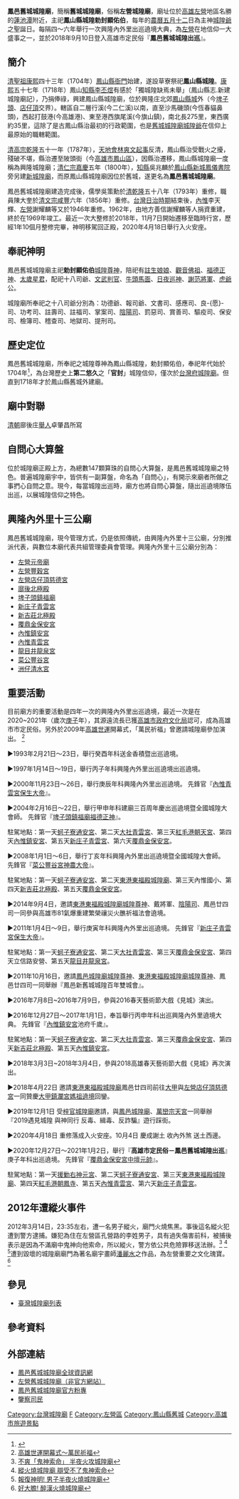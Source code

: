 {{coord|22|40|55.99|N|120|17|25.53|E|display=title}}

{{東亞廟宇
| name = 鳳邑舊城城隍廟
| img = File:左營鳳邑舊城城隍廟.jpg 
| img_capt = 鳳邑舊城城隍廟
| image_width = 250px
| location = {{ROC-TWN}}[[高雄市|高雄市]][[左營區|左營區]]城南里店仔頂路1號
| god = '''敕封顯佑伯'''[[城隍尊神|城隍尊神]]
| type = 官建廟宇、縣城隍廟、十三角落境主
| struct = 單簷硬山式
| open_year = {{QIN}}[[康熙|康熙]]五十七年（1718年）
| cere_date = '''農曆五月十二（城隍聖誕）'''<br>'''鳳邑舊城城隍出巡'''
}}

'''鳳邑舊城城隍廟'''，簡稱'''舊城城隍廟'''，俗稱'''左營城隍廟'''，廟址位於[[高雄|高雄]][[左營|左營]]地區名勝的[[蓮池潭|蓮池潭]]附近，主祀'''鳳山縣城隍勅封顯佑伯'''，每年的[[農曆|農曆]][[五月十二|五月十二]]日為主神[[城隍爺|城隍爺]]之聖誕日。每隔四～六年舉行一次興隆內外里出巡遶境大典，為[[左營|左營]]在地信仰一大盛事之一，並於2018年9月10日登入高雄市定民俗『'''鳳邑舊城城隍出巡'''』。

== 簡介 ==
[[清聖祖|清聖祖]][[康熙|康熙]]四十三年（1704年）[[鳳山縣_(台灣)|鳳山縣]][[衙門|衙門]]始建，遂設草寮祭祀'''鳳山縣城隍'''。[[康熙|康熙]]五十七年（1718年）鳳山[[知縣|知縣]][[李丕煜|李丕煜]]有感於「獨城隍缺焉未舉」（鳳山縣志.新建城隍廟記），乃捐俸祿，興建鳳山縣城隍廟，位於興隆庄北郊[[鳳山縣舊城|鳳山縣城]]外（今[[埤子頭_(高雄市)|埤子頭]]、[[店仔頂|店仔頂]]交界）。轄區自二層行溪(今二仁溪)以南，直至沙馬磯頭(今恆春貓鼻頭)，西起打鼓港(今高雄港)、東至港西旗尾溪(今旗山鎮)，南北長275里，東西廣約35里，這除了是古鳳山縣治最初的行政範圍，也是[[舊城城隍廟|舊城城隍廟]][[城隍爺|城隍爺]]在信仰上最原始的職轄範圍。

[[清高宗|清高宗]][[乾隆|乾隆]]五十一年（1787年），[[天地會|天地會]][[林爽文|林爽文]][[林爽文事件|起事]]反清，鳳山縣治受戰火之擾，殘破不堪，縣治遷至陂頭街（今[[高雄市|高雄市]][[鳳山區|鳳山區]]），因縣治遷移，鳳山縣城隍廟一度稱為興隆城隍廟；[[清仁宗|清仁宗]][[嘉慶|嘉慶]]五年（1800年），[[知縣|知縣]]吳兆麟於[[鳳山縣新城|鳳山縣新城]][[鳳儀書院|鳳儀書院]]旁另建[[鳳邑城隍廟|新城隍廟]]，而原鳳山縣城隍廟因位於舊城，遂更名為'''鳳邑舊城城隍廟'''。

鳳邑舊城城隍廟建造完成後，儒學吳策勳於[[清|清]][[乾隆|乾隆]]五十八年（1793年）重修，職員陳大奎於[[清文宗|清文宗]][[咸豐|咸豐]]六年（1856年）重修。[[台灣日治時期|台灣日治時期]]結束後，[[內惟|內惟]]李天輝、[[左營_(左營區)|左營]]謝耀麟等又於1946年重修。1962年，由地方善信謝耀麟等人捐資重建，終於在1969年竣工。最近一次大整修於2018年，11月7日開始遷移至臨時行宮，歷經1年10個月整修完畢，神明移駕回正殿，2020年4月18日舉行入火安座。

== 奉祀神明 ==
鳳邑舊城城隍廟主祀'''勅封顯佑伯'''[[城隍尊神|城隍尊神]]，陪祀有[[註生娘娘|註生娘娘]]、[[觀音佛祖|觀音佛祖]]、[[福德正神|福德正神]]、[[太歲星君|太歲星君]]，配祀十八司爺、[[文武判官|文武判官]]、[[牛頭馬面|牛頭馬面]]、[[日夜游巡|日夜巡神]]、[[謝范將軍|謝范將軍]]、[[虎爺|虎爺]]公。

城隍廟所奉祀之十八司爺分別為：功德爺、報司爺、文書司、感應司、良-{愿}-司、功考司、註壽司、註福司、掌案司、[[陰陽司|陰陽司]]、罰惡司、賞善司、驅疫司、保安司、檢簿司、稽查司、地獄司、提刑司。

== 歷史定位 ==
鳳邑舊城城隍廟，所奉祀之城隍尊神為鳳山縣城隍，勅封顯佑伯，奉祀年代始於1704年<ref>{{cite book|author=高雄市立左營高級中學編 |title=《半屏山下話左營》 |date=2006-05-01 |isbn=9789860052886}}</ref>，為台灣歷史上'''第二悠久'''之「'''官封'''」城隍信仰，僅次於[[台灣府城隍廟|台灣府城隍廟]]。但直到1718年才於鳳山縣舊城外建廟。

== 廟中對聯 ==
[[清朝|清朝]]廍後庄[[舉人|舉人]]卓肇昌所寫{{cquote|為善必昌，為善不昌，祖宗必有餘殃，殃盡必昌；
作惡必亡，作惡不亡，祖宗必有餘德，德盡必亡。}}

== 自問心大算盤 ==
位於城隍廟正殿上方，為總數147顆算珠的自問心大算盤，是鳳邑舊城城隍廟之特色。普遍城隍廟宇中，皆供有一副算盤，命名為「自問心」，有開示來廟者所做之事捫心自問之意。現今，每當城隍出巡時，廟方也將自問心算盤，隨出巡遶境隊伍出巡，以展城隍信仰之特色。

== 興隆內外里十三公廟 ==
鳳邑舊城城隍廟，現今管理方式，仍是依照傳統，由興隆內外里十三公廟，分別推派代表，與數位本廟代表共組管理委員會管理。興隆內外里十三公廟分別為：
*[[左營元帝廟|左營元帝廟]]{{coord|22|41|10.68|N|120|17|39.50|E|name=左營元帝廟}}
*[[左營豐穀宮|左營豐穀宮]]{{coord|22|41|25.85|N|120|17|45.45|E|name=左營豐榖宮}}
*[[左營店仔頂慈德宮|左營店仔頂慈德宮]]{{coord|22|41|04.35|N|120|17|27.51|E|name=左營慈德宮}}
*[[廍後北極殿|廍後北極殿]]{{coord|22|41|04.54|N|120|17|12.24|E|name=廍後北極殿}}
*[[鎮福社|埤子頭鎮福廟]]{{coord|22|40|49.67|N|120|17|21.99|E|name=埤子頭鎮福廟}}
*[[新庄子青雲宮|新庄子青雲宮]]{{coord|22|40|05.74|N|120|18|30.20|E|name=新庄子青雲宮}}
*[[新吉莊北極殿|新吉莊北極殿]]{{coord|22|40|5.11|N|120|18|38.91|E|name=新吉莊北極殿}}
*[[覆鼎金保安宮|覆鼎金保安宮]]{{coord|22|39|58.81|N|120|19|38.75|E|name=覆鼎金保安宮}}
*[[內惟鎮安宮|內惟鎮安宮]]{{coord|22|39|32.38|N|120|16|47.69|E|name=內惟鎮安宮}}
*[[內惟青雲宮|內惟青雲宮]]{{coord|22|39|33.17|N|120|16|36.98|E|name=內惟青雲宮}}
*[[龍目井龍泉宮|龍目井龍泉宮]]{{coord|22|39|10.22|N|120|16|25.29|E|name=龍目井龍泉宮}}
*[[菜公豐谷宮|菜公豐谷宮]]{{coord|22|40|38.40|N|120|18|56.00|E|name=菜公豐谷宮}}
*[[左營洲仔清水宮|洲仔清水宮]]{{coord|22|41|2.58|N|120|17|58.65|E|name=洲仔清水宮}}

== 重要活動 ==
{{TW monument
|name=鳳邑舊城城隍出巡
|formername=
|image=
|imagename=
|othername=左營迓城隍
|formalname=鳳邑舊城城隍出巡
|level=民俗
|class=民俗
|time=
|destroyed=
|date=2018年9月10日
|material=
|location=高雄市
|when=不定期視神意
|quantity=
|website=
|reg_url=https://nchdb.boch.gov.tw/assets/overview/folklore/20201210000004
}}
目前廟方的重要活動是四年一次的興隆內外里出巡遶境，最近一次是在2020~2021年（歲次[[庚子|庚子]]年），其源遠流長已獲[[高雄市政府文化局|高雄市政府文化局]]認可，成為高雄市市定民俗。另外於2009年[[高雄世運|高雄世運]]開幕式，「萬民祈福」曾邀請城隍廟參加演出。 <ref> [http://www.youtube.com/watch?v=XTEtVJK1qaE#t=6m25s 高雄世運開幕式～萬民祈福]</ref>

►1993年2月21日～23日，舉行癸酉年科送金香積暨出巡遶境。

►1997年1月14日～19日，舉行丙子年科興隆內外里出巡遶境出巡遶境。

►2000年11月23日～26日，舉行庚辰年科興隆內外里出巡遶境。
先鋒官『[[內惟青雲宮|內惟青雲宮]][[保生大帝|保生大帝]]』。

►2004年2月16日～22日，舉行甲申年科建廟三百周年慶出巡遶境暨全國城隍大會師。
先鋒官『[[埤子頭鎮福廟|埤子頭鎮福廟]][[福德正神|福德正神]]』。

駐駕地點：第一天[[蚵子寮通安宮|蚵子寮通安宮]]、第二天[[大社青雲宮|大社青雲宮]]、第三天[[紅毛港朝天宮|紅毛港朝天宮]]、第四天[[內惟鎮安宮|內惟鎮安宮]]、第五天[[新庄子青雲宮|新庄子青雲宮]]、第六天[[覆鼎金保安宮|覆鼎金保安宮]]。

►2008年1月1日～6日，舉行丁亥年科興隆內外里出巡遶境暨全國城隍大會師。
先鋒官『[[菜公豐谷宮|菜公豐谷宮]][[神農大帝|神農大帝]]』。

駐駕地點：第一天[[蚵子寮通安宮|蚵子寮通安宮]]、第二天[[東港東福殿城隍廟|東港東福殿城隍廟]]、第三天內惟國小、第四天[[新吉莊北極殿|新吉莊北極殿]]、第五天[[覆鼎金保安宮|覆鼎金保安宮]]。

►2014年9月4日，邀請[[東港東福殿城隍廟|東港東福殿城隍廟]][[城隍尊神|城隍尊神]]、戴將軍、[[陰陽司|陰陽司]]、鳳邑廿四司一同參與高雄市81氣爆重建繁榮禳災火醮祈福法會遶境。

►2011年1月4日～9日，舉行庚寅年科興隆內外里出巡遶境。
先鋒官『[[新庄子青雲宮|新庄子青雲宮]][[保生大帝|保生大帝]]』。

駐駕地點：第一天[[蚵子寮通安宮|蚵子寮通安宮]]、第二天[[大社青雲宮|大社青雲宮]]、第三天[[覆鼎金保安宮|覆鼎金保安宮]]、第四天立信路安營、第五天[[龍目井龍泉宮|龍目井龍泉宮]]。

►2011年10月16日，邀請[[鳳邑城隍廟|鳳邑城隍廟]][[城隍尊神|城隍尊神]]、[[東港東福殿城隍廟|東港東福殿城隍廟]][[城隍尊神|城隍尊神]]、鳳邑廿四司一同舉辦『鳳邑新舊城城隍百年雙城會』。

►2016年7月8日~2016年7月9日，參與2016春天藝術節大戲《見城》演出。

►2016年12月27日～2017年1月1日，奉旨舉行丙申年科出巡興隆內外里遶境大典。
先鋒官『[[內惟鎮安宮|內惟鎮安宮]]池府千歲』。

駐駕地點：第一天[[蚵子寮通安宮|蚵子寮通安宮]]、第二天[[大社青雲宮|大社青雲宮]]、第三天[[覆鼎金保安宮|覆鼎金保安宮]]、第四天[[新吉莊北極殿|新吉莊北極殿]]、第五天[[內惟鎮安宮|內惟鎮安宮]]。

►2018年3月3日~2018年3月4日，參與2018高雄春天藝術節大戲《見城》再次演出。

►2018年4月22日 邀請[[東港東福殿城隍廟|東港東福殿城隍廟]]鳳邑廿四司前往[[大甲|大甲]]與[[左營店仔頂慈德宮|左營店仔頂慈德宮]]一同贊慶[[大甲鎮瀾宮|大甲鎮瀾宮]][[大甲媽祖遶境進香|媽祖遶境]]回鑾。

►2019年12月1日 受[[梓官城隍廟|梓官城隍廟]]邀請，與[[鳳邑城隍廟|鳳邑城隍廟]]、[[萬巒宗天宮|萬巒宗天宮]]一同舉辦『2019遇見城隍 與神同行 反毒、緝毒、反詐騙』遊行踩街。

►2020年4月18日 重修落成入火安座。10月4日 慶成謝土 收內外煞 送土西邊。

►2020年12月27日～2021年1月2日，舉行『'''高雄市定民俗－鳳邑舊城城隍出巡'''』庚子年科出巡遶境。
先鋒官『[[覆鼎金保安宮|覆鼎金保安宮]][[中壇元帥|中壇元帥]]』。

駐駕地點：第一天[[援勦右神元宮|援勦右神元宮]]、第二天[[蚵子寮通安宮|蚵子寮通安宮]]、第三天[[東港東福殿城隍廟|東港東福殿城隍廟]]、第四天[[紅毛港朝鳳寺|紅毛港朝鳳寺]]、第五天[[內惟青雲宮|內惟青雲宮]]、第六天[[新庄子青雲宮|新庄子青雲宮]]。

== 2012年遭縱火事件 ==
2012年3月14日，23:35左右，遭一名男子縱火，廟門火燒焦黑。事後這名縱火犯遭到警方逮捕。嫌犯為住在左營區孔營路的李姓男子，具有過失傷害前科，被捕後表示是因為不滿廟中鬼神向他索命，所以縱火，警方依公共危險罪移送法辦。<ref>[http://www.libertytimes.com.tw/2012/new/mar/14/today-so2.htm 不爽「鬼神索命」 半夜火攻城隍廟]</ref> <ref>[http://www.ttv.com.tw/101/03/1010313/10103134934403L.htm 縱火燒城隍廟 辯受不了鬼神索命]{{dead link|date=2018年5月 |bot=InternetArchiveBot |fix-attempted=yes }}</ref> <ref>[http://www.youtube.com/watch?=1&v=4_qItc_Ml5Y 報復神明! 男子半夜火燒城隍廟] </ref>遭到毀壞的城隍廟廟門為著名廟宇畫師[[潘麗水|潘麗水]]之作品，為左營重要之文化瑰寶。<ref>[http://www.youtube.com/watch?v=OmyXSiYHW0o 好大膽! 醉漢火燒城隍廟] </ref>

== 參見 ==
*[[臺灣城隍廟列表|臺灣城隍廟列表]]

==參考資料==
{{reflist}}

== 外部連結 ==
*[http://www.zuoyingcitygodtemple.org/index.php 鳳邑舊城城隍廟全球資訊網]
*[http://www.taconet.com.tw/citygod/ 左營舊城城隍廟（非官方網站）]
*[https://www.facebook.com/%E5%B7%A6%E7%87%9F-%E9%B3%B3%E9%82%91%E8%88%8A%E5%9F%8E%E5%9F%8E%E9%9A%8D%E5%BB%9F-%E5%9F%8E%E9%9A%8D%E5%B0%8A%E7%A5%9E-432336550945142/ 鳳邑舊城城隍廟官方粉專]
*[https://zh-tw.facebook.com/%E9%B3%B3%E9%82%91%E8%88%8A%E5%9F%8E%E5%9F%8E%E9%9A%8D%E5%BB%9F-%E6%95%95%E5%B0%81%E9%A1%AF%E4%BD%91%E4%BC%AF-195000577226758/ 鑒察司民]

{{臺灣城隍廟}}
{{鳳山縣城}}
{{高雄市文化資產}}

[[Category:台灣城隍廟|Category:台灣城隍廟]]
[[Category:高雄市廟宇|F]]
[[Category:左營區|Category:左營區]]
[[Category:鳳山縣舊城|Category:鳳山縣舊城]]
[[Category:高雄市旅遊景點|Category:高雄市旅遊景點]]